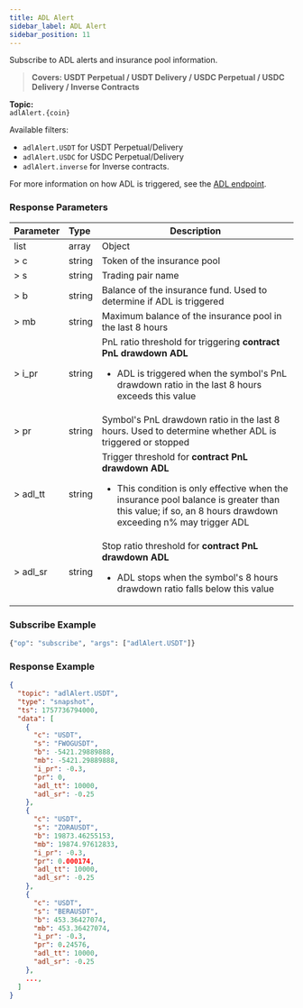 ```yaml
---
title: ADL Alert
sidebar_label: ADL Alert
sidebar_position: 11
---
```


Subscribe to ADL alerts and insurance pool information.
> **Covers: USDT Perpetual / USDT Delivery / USDC Perpetual / USDC Delivery / Inverse Contracts**

**Topic:**<br/>
`adlAlert.{coin}`

Available filters:
- `adlAlert.USDT` for USDT Perpetual/Delivery
- `adlAlert.USDC` for USDC Perpetual/Delivery
- `adlAlert.inverse` for Inverse contracts.

For more information on how ADL is triggered, see the [ADL endpoint](/docs/v5/market/adl-alert).

### Response Parameters
| Parameter | Type   | Description |
|:----------|:------ |-------------|
|list       | array  | Object |
|> c        | string | Token of the insurance pool |
|> s        | string | Trading pair name |
|> b        | string | Balance of the insurance fund. Used to determine if ADL is triggered |
|> mb       | string | Maximum balance of the insurance pool in the last 8 hours |
|> i_pr     | string | PnL ratio threshold for triggering **contract PnL drawdown ADL** <ul><li>ADL is triggered when the symbol's PnL drawdown ratio in the last 8 hours exceeds this value</li></ul> |
|> pr       | string | Symbol's PnL drawdown ratio in the last 8 hours. Used to determine whether ADL is triggered or stopped |
|> adl_tt   | string | Trigger threshold for **contract PnL drawdown ADL** <ul><li>This condition is only effective when the insurance pool balance is greater than this value; if so, an 8 hours drawdown exceeding n% may trigger ADL</li></ul> |
|> adl_sr   | string | Stop ratio threshold for **contract PnL drawdown ADL** <ul><li>ADL stops when the symbol's 8 hours drawdown ratio falls below this value</li></ul> |

### Subscribe Example

```python
{"op": "subscribe", "args": ["adlAlert.USDT"]}
```

### Response Example

```json
{
  "topic": "adlAlert.USDT",
  "type": "snapshot",
  "ts": 1757736794000,
  "data": [
    {
      "c": "USDT",
      "s": "FWOGUSDT",
      "b": -5421.29889888,
      "mb": -5421.29889888,
      "i_pr": -0.3,
      "pr": 0,
      "adl_tt": 10000,
      "adl_sr": -0.25
    },
    {
      "c": "USDT",
      "s": "ZORAUSDT",
      "b": 19873.46255153,
      "mb": 19874.97612833,
      "i_pr": -0.3,
      "pr": 0.000174,
      "adl_tt": 10000,
      "adl_sr": -0.25
    },
    {
      "c": "USDT",
      "s": "BERAUSDT",
      "b": 453.36427074,
      "mb": 453.36427074,
      "i_pr": -0.3,
      "pr": 0.24576,
      "adl_tt": 10000,
      "adl_sr": -0.25
    },
    ...,
  ]
}
```
